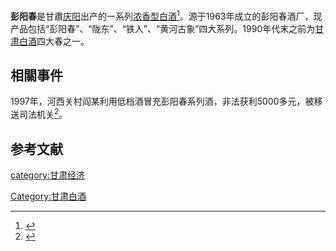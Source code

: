 '''彭阳春'''是甘肅[[庆阳|庆阳]]出产的一系列[[浓香型白酒|浓香型白酒]]<ref>{{Cite book|title=甘肃年鉴 2013|last=甘肃省地方史志办公室编|publisher=兰州：甘肃文化出版社|year=2013.12|isbn=978-7-5490-0543-7|pages=216}}</ref>。源于1963年成立的彭阳春酒厂，现产品包括“彭阳春”、“陇东”、“铁人”、“黄河古象”四大系列。1990年代末之前为[[甘肃|甘肃]][[中国烧酒|白酒]]四大春之一。

==相關事件==
1997年，河西关村阎某利用低档酒冒充彭阳春系列酒，非法获利5000多元，被移送司法机关<ref>{{Cite book|title=正宁县志 上、下|last=正宁县志编纂委员会编|publisher=兰州：甘肃文化出版社|year=2010.11|isbn=978-7-80714-709-1|pages=599}}</ref>。

==参考文献==
{{reflist}}
{{饮料小作品}}
{{中華酒文化}}

[[category:甘肃经济|category:甘肃经济]]
[[Category:甘肃白酒|Category:甘肃白酒]]